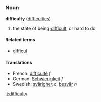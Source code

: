 =={{en}}==
===Noun===
'''difficulty''' ([[difficulties]])

# the state of being [[difficult]], or hard to do

====Related terms====
*[[difficul]]

====Translations====
*French: [[difficulté]] ''f''
*German: [[Schwierigkeit]] ''f''
*Swedish: [[svårighet]] ''c'', [[besvär]] ''n''

[[it:difficulty]]